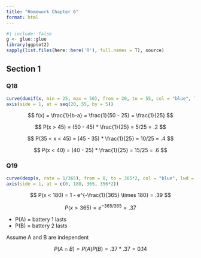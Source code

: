 ```yaml
---
title: "Homework Chapter 6"
format: html
---
```


```r
#| include: false
g <- glue::glue
library(ggplot2)
sapply(list.files(here::here('R'), full.names = T), source)
```

## Section 1

### Q18

```r
curve(dunif(x, min = 25, max = 50), from = 20, to = 55, col = "blue", lwd = 3, ylab = "f(x)", xaxt = 'n')
axis(side = 1, at = seq(20, 55, by = 5))
```

$$
f(x) = \frac{1}{b-a} = \frac{1}{50 - 25} = \frac{1}{25}
$$

$$
P(x > 45) = (50 - 45) * \frac{1}{25} = 5/25 = .2
$$

$$
P(35 < x < 45) = (45 - 35) * \frac{1}{25} = 10/25 = .4
$$

$$
P(x < 40) = (40 - 25) * \frac{1}{25} = 15/25 = .6
$$

### Q19


```r
curve(dexp(x, rate = 1/365), from = 0, to = 365*2, col = "blue", lwd = 3, ylab = "f(x)", xaxt = 'n')
axis(side = 1, at = c(0, 180, 365, 356*2))
```

$$
P(x < 180) = 1 - e^{-\frac{1}{365} \times 180} = .39
$$

$$
P(x > 365) = e^{-365/365} = .37
$$


- P(A) = battery 1 lasts
- P(B) = battery 2 lasts

Assume A and B are independent

$$
P(A \cap B) = P(A)P(B) = .37 * .37 = 0.14
$$